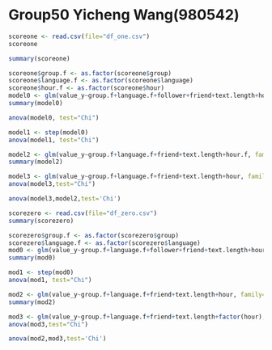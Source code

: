 # Group50 Yicheng Wang(980542)


```{r}
scoreone <- read.csv(file="df_one.csv")
scoreone
```
```{r}
summary(scoreone)
```
```{r}
scoreone$group.f <- as.factor(scoreone$group)
scoreone$language.f <- as.factor(scoreone$language)
scoreone$hour.f <- as.factor(scoreone$hour)
model0 <- glm(value_y~group.f+language.f+follower+friend+text.length+hour.f, family=gaussian, scoreone)
summary(model0)
```
```{r}
anova(model0, test="Chi")
```
```{r}
model1 <- step(model0)
anova(model1, test="Chi")
```
```{r}
model2 <- glm(value_y~group.f+language.f+friend+text.length+hour.f, family=gaussian, scoreone)
summary(model2)
```
```{r}
model3 <- glm(value_y~group.f+language.f+friend+text.length+hour, family=gaussian, scoreone)
anova(model3,test="Chi")
```
```{r}
anova(model3,model2,test='Chi')
```

```{r}
scorezero <- read.csv(file="df_zero.csv")
summary(scorezero)
```
```{r}
scorezero$group.f <- as.factor(scorezero$group)
scorezero$language.f <- as.factor(scorezero$language)
mod0 <- glm(value_y~group.f+language.f+follower+friend+text.length+hour, family=gaussian, scorezero)
summary(mod0)
```
```{r}
mod1 <- step(mod0)
anova(mod1, test="Chi")
```
```{r}
mod2 <- glm(value_y~group.f+language.f+friend+text.length+hour, family=gaussian, scorezero)
summary(mod2)
```
```{r}
mod3 <- glm(value_y~group.f+language.f+friend+text.length+factor(hour), family=gaussian, scorezero)
anova(mod3,test="Chi")
```

```{r}
anova(mod2,mod3,test='Chi')
```

